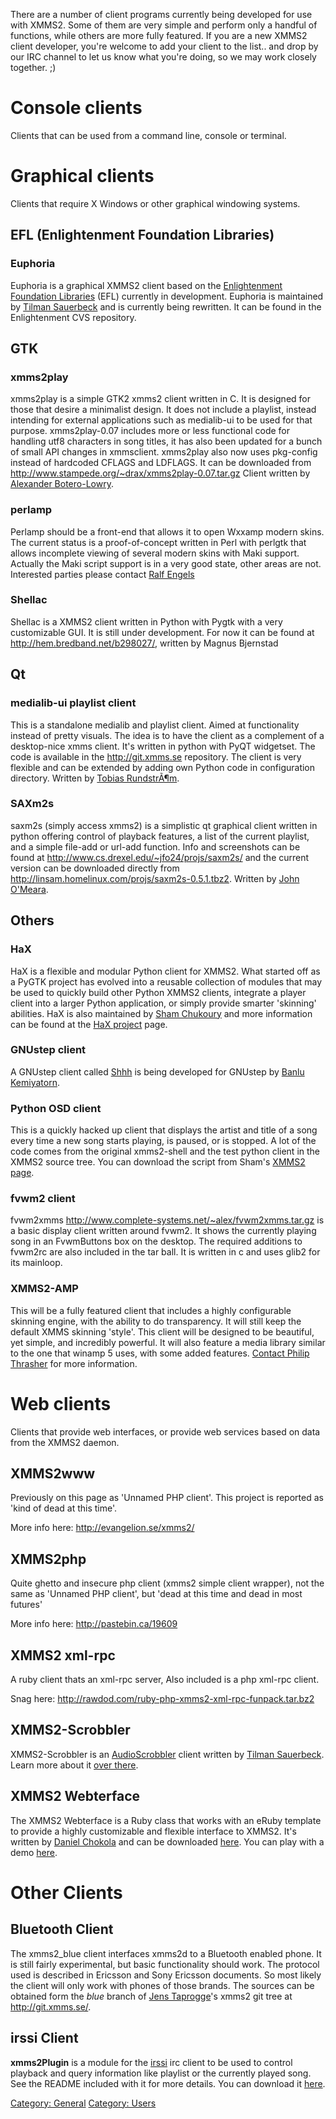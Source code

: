 {{Navbar}}

There are a number of client programs currently being developed for use with XMMS2. Some of them are very simple and perform only a handful of functions, while others are more fully featured. If you are a new XMMS2 client developer, you're welcome to add your client to the list.. and drop by our IRC channel to let us know what you're doing, so we may work closely together. ;)

= Console clients =
Clients that can be used from a command line, console or terminal.

{{Client|name=XMMS2 CLI client|author=XMMS2 Team|website=[[Using the application]]|version= [[Release:DR2.2|DR2.2]]|devlanguage=C|ui=Console|screenshots=N/A|description=This is the simple client that currently comes with XMMS2 itself. (source code found in ''src/clients/cli/xmms2_client.c'') It supports most, if not all, operations possible using the xmmsclient library. See the [[Using the application]] page for more information about how to use this client.}}

{{Client| name=xmms2-shell| author=[[Sham Chukoury]]| website=http://eleusis.f2o.org/projects/xmms2/shell/| version=N/A| devlanguage=Python| ui=Console| screenshots=N/A| description=xmms2-shell is an interactive shell client for XMMS2. It's like [http://freshmeat.net/projects/xmms-shell/ xmms-shell], but with commands matching the XMMS2 CLI client. It was originally written  so as to provide a better context in which to interact with the XMMS2 daemon, rather than having to run the CLI client for a single action at a time. xmms2-shell is currently pending a rewrite.}}

{{Client| name=XMMS2Curse| author=[[Christopher Rosell]]| website=http://evangelion.se/xmms2/| version=Unknown| devlanguage=Python| ui=Console (ncurses)| screenshots=N/A| description=XMMS2Curse is a python client using ncurses for its interface. Under development by [[Christopher Rosell]].}}

{{Client| name=xmms2curses| author=[[Alexander Botero-Lowry]]| website=[http://www.stampede.org/~drax/x2c.jpg stampede.org]| version=Unknown| devlanguage=C| ui=Console (ncurses)| screenshots=http://www.stampede.org/~drax/x2c.jpg| description=x2c is a client written in C using curses (not specifically ncurses all code is tested with NetBSD's curses and ncurses). It was started because sadly XMMS2Curse seems to be no longer avaliable. A screenshot of the work in progress can be ogled at [http://www.stampede.org/~drax/x2c.jpg]}}

{{Client| name=ixmms2| author=plb| website=[http://www.boxwhore.org/modules/wfdownloads/singlefile.php?cid=19&lid=183 Boxwhore.org]| version=Unknown| devlanguage=Perl| ui=Console (irssi?)| screenshots=N/A| description=An irssi client which now supports basic control functions as well as displaying currently playing song see the script for details, it assumes all your music is properly tagged. Download [http://www.boxwhore.org/modules/wfdownloads/singlefile.php?cid=19&lid=183 HERE.]}}

{{Client| name=nyello| author=[[SÃ©bastien Cevey]]| website=[http://git.xmms.se/?p=nyello.git;a=summary Git repository]| version=Unknown| devlanguage=C++| ui=Console| screenshots=N/A| description=nyello is a C++ command-line client that features a pseudo-shell interface (akin to [http://freshmeat.net/projects/xmms-shell/ xmms-shell]).  It will offer advanced features such as powerful medialib query patterns, collections and clever random playback. nyello is developed by [[SÃ©bastien Cevey]] and its [http://git.xmms.se/?p=nyello.git;a=summary development tree] can be found in the http://git.xmms.se repository.}}

= Graphical clients =
Clients that require X Windows or other graphical windowing systems.

== EFL (Enlightenment Foundation Libraries) ==
=== Euphoria ===

Euphoria is a graphical XMMS2 client based on the [http://enlightenment.org Enlightenment Foundation Libraries] (EFL) currently in development. Euphoria is maintained by [[Tilman Sauerbeck]] and is currently being rewritten. It can be found in the Enlightenment CVS repository.

== GTK ==
=== xmms2play ===

xmms2play is a simple GTK2 xmms2 client written in C. It is designed for those that desire a minimalist design. It does not include a playlist, instead intending for external applications such as medialib-ui to be used for that purpose. xmms2play-0.07 includes more or less functional code for handling utf8 characters in song titles, it has also been updated for a bunch of small API changes in xmmsclient. xmms2play also now uses pkg-config instead of hardcoded CFLAGS and LDFLAGS. It can be downloaded from http://www.stampede.org/~drax/xmms2play-0.07.tar.gz Client written by [[Alexander Botero-Lowry]].

{{Client| name=gkrellxmms2| author=[[Johannes Heimansberg]]| website=[http://wejp.homelinux.org/wejp/xmms2/ http://wejp.homelinux.org/wejp/xmms2/]| version=0.4.2| devlanguage=C| ui=GTK+2| screenshots=[http://wejp.homelinux.org/wejp/xmms2/gkrellm.png]| description=gkrellxmms2 is a plugin for GKrellM2 to control the XMMS2 audio player. It has buttons for play/pause, next /previous track and stop. It also shows the current artist and track name and the current position in the track. Since Version 0.0.7 it includes a file details dialog, which you can open by clicking on the track title scroller. '''New:''' Since version 0.2.0 the plugin includes a media lib search and [http://wejp.homelinux.org/wejp/xmms2/pledit.png playlist editor]!
Plugin written by Johannes Heimansberg.}}

=== perlamp ===

Perlamp should be a front-end that allows it to open Wxxamp modern skins. 
The current status is a proof-of-concept written in Perl with perlgtk that allows incomplete viewing of several modern skins with Maki support.
Actually the Maki script support is in a very good state, other areas are not.
Interested parties please contact [[Ralf Engels]]

{{Client| name=gxmms2| author=[[Johannes Heimansberg]]| website=[http://wejp.homelinux.org/wejp/xmms2/ http://wejp.homelinux.org/wejp/xmms2/]| version=0.4.2| devlanguage=C| ui=GTK+2| screenshots=[http://wejp.homelinux.org/wejp/xmms2/gxmms2-5.png]| description=gxmms2 is a GTK2 based XMMS2 client, written in C. Its main window is small and simple. It includes a [http://wejp.homelinux.org/wejp/xmms2/pledit.png playlist editor] with a medialib search and an artist browser and a file information dialog. Client written by Johannes Heimansberg.}}

{{Client| name=juxtapose| author=[[Joe Turner]]| website=[http://juxtapose.sourceforge.net http://juxtapose.sourceforge.net]| version=0.1| devlanguage=Python| ui=GTK+2| screenshots=[http://juxtapose.sourceforge.net/images/jux_main.png]| description="Jukebox Using XMMS Two as Player of Songs.  Eh?" :D  PyGTK based XMMS2 client loosely based on the Muine interface.}}

=== Shellac ===
Shellac is a XMMS2 client written in Python with Pygtk with a very customizable GUI.
It is still under development.
For now it can be found at http://hem.bredband.net/b298027/, written by Magnus Bjernstad

{{Client| name=RXMMS2| author=[[Daniel Chokola]]| website=[http://dan.chokola.com/rxmms2.rhtml Homepage]| version=Not currently in version control.| devlanguage=Ruby| ui=Gtk2| screenshots=[http://dan.chokola.com/images/misc/rxmms2.png]| description=RXmms2 is an XMMS/BMP clone written using Ruby and Gtk2. It aims to provide all the functionality of XMMS that you're used to while adding new advanced features like medialib operations, a more advanced display string parser, and . RXmms2 was conceived and is maintained by [[Daniel Chokola]]. The RXmms2 homepage can be found at http://dan.chokola.com/rxmms2.rhtml.}}

== Qt ==
=== medialib-ui playlist client ===

This is a standalone medialib and playlist client. Aimed at functionality instead of pretty visuals. The idea is to have the client as a complement of a desktop-nice xmms client. It's written in python with PyQT widgetset. The code is available in the http://git.xmms.se repository. The client is very flexible and can be extended by adding own Python code in configuration directory. Written by [[Tobias RundstrÃ¶m]].

=== SAXm2s ===

saxm2s (simply access xmms2) is a simplistic qt graphical client written in python offering control of playback features, a list of the current playlist, and a simple file-add or url-add function. Info and screenshots can be found at http://www.cs.drexel.edu/~jfo24/projs/saxm2s/ and the current version can be downloaded directly from http://linsam.homelinux.com/projs/saxm2s-0.5.1.tbz2. Written by [[John O'Meara]].

== Others ==
=== HaX ===

HaX is a flexible and modular Python client for XMMS2. What started off as a PyGTK project has evolved into a reusable collection of modules that may be used to quickly build other Python XMMS2 clients, integrate a player client into a larger Python application, or simply provide smarter 'skinning' abilities. HaX is also maintained by [[Sham Chukoury]] and more information can be found at the [http://eleusis.f2o.org/projects/xmms2/hax/ HaX project] page.

=== GNUstep client ===

A GNUstep client called [http://home.gna.org/garma/shhh/ Shhh] is being developed for GNUstep by [[Banlu Kemiyatorn]].

=== Python OSD client ===

This is a quickly hacked up client that displays the artist and title of a song every time a new song starts playing, is paused, or is stopped. A lot of the code comes from the original xmms2-shell and the test python client in the XMMS2 source tree. You can download the script from Sham's [http://eleusis.f2o.org/projects/xmms2/ XMMS2 page].

=== fvwm2 client ===

fvwm2xmms [http://www.complete-systems.net/~alex/fvwm2xmms.tar.gz http://www.complete-systems.net/~alex/fvwm2xmms.tar.gz] is a basic display client written around fvwm2. It shows the currently playing song in an FvwmButtons box on the desktop. The required additions to fvwm2rc are also included in the tar ball. It is written in c and uses glib2 for its mainloop.

=== XMMS2-AMP ===

This will be a fully featured client that includes a highly configurable skinning engine, with the ability to do transparency. It will still keep the default XMMS skinning 'style'. This client will be designed to be beautiful, yet simple, and incredibly powerful. It will also feature a media library similar to the one that winamp 5 uses, with some added features. [mailto:philipthrasher@gmail.com Contact Philip Thrasher] for more information.

= Web clients =
Clients that provide web interfaces, or provide web services based on data from the XMMS2 daemon.

== XMMS2www ==
Previously on this page as 'Unnamed PHP client'. This project is reported as 'kind of dead at this time'.

More info here: http://evangelion.se/xmms2/

== XMMS2php ==

Quite ghetto and insecure php client (xmms2 simple client wrapper), not the same as 'Unnamed PHP client', but 'dead at this time and dead in most futures'

More info here: http://pastebin.ca/19609

== XMMS2 xml-rpc ==

A ruby client thats an xml-rpc server, Also included is a php xml-rpc client. 

Snag here: http://rawdod.com/ruby-php-xmms2-xml-rpc-funpack.tar.bz2

== XMMS2-Scrobbler ==

XMMS2-Scrobbler is an [http://www.audioscrobbler.com/ AudioScrobbler] client written by [[Tilman Sauerbeck]]. Learn more about it [http://code-monkey.de/projects/xmms2-scrobbler.html over there].

== XMMS2 Webterface ==
The XMMS2 Webterface is a Ruby class that works with an eRuby template to provide a highly customizable and flexible interface to XMMS2. It's written by [[Daniel Chokola]] and can be downloaded [http://dan.chokola.com/xmms2-webterface.rhtml here]. You can play with a demo [http://home.chokola.com:8888/xmms2.rhtml here].

= Other Clients =

== Bluetooth Client ==

The xmms2_blue client interfaces xmms2d to a Bluetooth enabled phone.  It is still fairly experimental, but basic functionality should work.  The protocol used is described in Ericsson and Sony Ericsson documents.  So most likely the client will only work with phones of those brands.
The sources can be obtained form the ''blue'' branch of [mailto:jlt_xmms2@shamrock.dyndns.org Jens Taprogge]'s xmms2 git tree at [http://git.xmms.se/ http://git.xmms.se/].

== irssi Client ==

'''xmms2Plugin''' is a module for the [http://www.irssi.org irssi] irc client to be used to control playback and query
information like playlist or the currently played song. See the README included with it for more details. You can download it [http://atomantstuff.dyndns.org here].

{{Client| name=lxmms2| author=[[Johannes Heimansberg]]| website=[http://wejp.homelinux.org/wejp/xmms2/#lxmms2 http://wejp.homelinux.org/wejp/xmms2/#lxmms2]| version=0.0.1| devlanguage=C| ui=IR remote control| screenshots=None| description=lxmms2 is a tiny XMMS2 client to control XMMS2 with a LIRC compatible remote control. Client written by Johannes Heimansberg.}}

[[Category: General]]
[[Category: Users]]